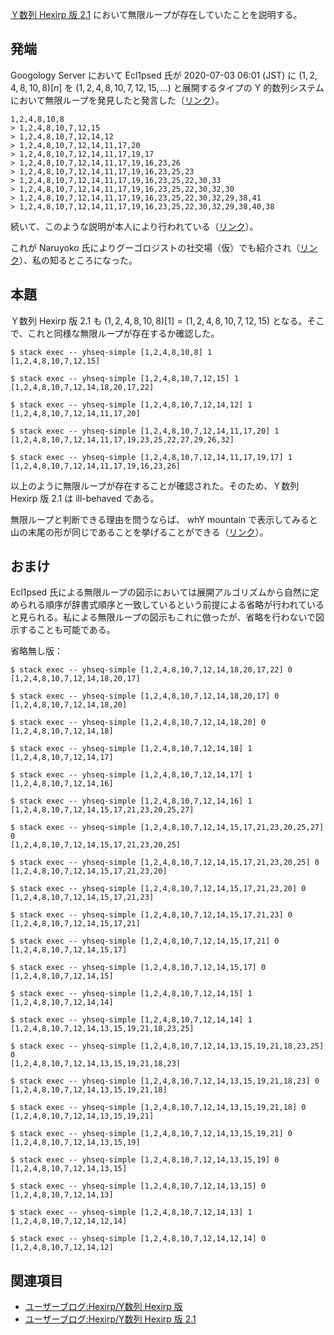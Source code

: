 [[ユーザーブログ:Hexirp/Y数列_Hexirp_版_2.1|Ｙ数列 Hexirp 版 2.1]] において無限ループが存在していたことを説明する。

== 発端 ==

Googology Server において Ecl1psed 氏が 2020-07-03 06:01 (JST) に \( ( 1, 2, 4, 8, 10, 8 ) [ n ] \) を \( ( 1, 2, 4, 8, 10, 7, 12, 15, \ldots ) \) と展開するタイプの Y 的数列システムにおいて無限ループを発見したと発言した（[https://discordapp.com/channels/206932820206157824/614633397649670145/728354715494252545 リンク]）。

<pre>
1,2,4,8,10,8
> 1,2,4,8,10,7,12,15
> 1,2,4,8,10,7,12,14,12
> 1,2,4,8,10,7,12,14,11,17,20
> 1,2,4,8,10,7,12,14,11,17,19,17
> 1,2,4,8,10,7,12,14,11,17,19,16,23,26
> 1,2,4,8,10,7,12,14,11,17,19,16,23,25,23
> 1,2,4,8,10,7,12,14,11,17,19,16,23,25,22,30,33
> 1,2,4,8,10,7,12,14,11,17,19,16,23,25,22,30,32,30
> 1,2,4,8,10,7,12,14,11,17,19,16,23,25,22,30,32,29,38,41
> 1,2,4,8,10,7,12,14,11,17,19,16,23,25,22,30,32,29,38,40,38
</pre>

続いて、このような説明が本人により行われている（[https://discordapp.com/channels/206932820206157824/614633397649670145/728355082248257611 リンク]）。

これが Naruyoko 氏によりグーゴロジストの社交場（仮）でも紹介され（[https://discordapp.com/channels/444127369033416704/444127369033416706/728395644263334048 リンク]）、私の知るところになった。

== 本題 ==

Ｙ数列 Hexirp 版 2.1 も \( (1,2,4,8,10,8)[1] = (1,2,4,8,10,7,12,15) \) となる。そこで、これと同様な無限ループが存在するか確認した。

<pre>
$ stack exec -- yhseq-simple [1,2,4,8,10,8] 1
[1,2,4,8,10,7,12,15]

$ stack exec -- yhseq-simple [1,2,4,8,10,7,12,15] 1
[1,2,4,8,10,7,12,14,18,20,17,22]

$ stack exec -- yhseq-simple [1,2,4,8,10,7,12,14,12] 1
[1,2,4,8,10,7,12,14,11,17,20]

$ stack exec -- yhseq-simple [1,2,4,8,10,7,12,14,11,17,20] 1
[1,2,4,8,10,7,12,14,11,17,19,23,25,22,27,29,26,32]

$ stack exec -- yhseq-simple [1,2,4,8,10,7,12,14,11,17,19,17] 1
[1,2,4,8,10,7,12,14,11,17,19,16,23,26]
</pre>

以上のように無限ループが存在することが確認された。そのため、Ｙ数列 Hexirp 版 2.1 は ill-behaved である。

無限ループと判断できる理由を問うならば、 whY mountain で表示してみると山の末尾の形が同じであることを挙げることができる（[https://naruyoko.github.io/tests/whYmountain/?1,2,4,8,10,8;1,2,4,8,10,7,12,15;1,2,4,8,10,7,12,14,18;1,2,4,8,10,7,12,14,12;1,2,4,8,10,7,12,14,11,17,20;1,2,4,8,10,7,12,14,11,17,19,23;1,2,4,8,10,7,12,14,11,17,19,17;1,2,4,8,10,7,12,14,11,17,19,16,23,26;1,2,4,8,10,7,12,14,11,17,19,16,23,25,29;1,2,4,8,10,7,12,14,11,17,19,16,23,25,23;1,2,4,8,10,7,12,14,11,17,19,16,23,25,22,30,33;1,2,4,8,10,7,12,14,11,17,19,16,23,25,22,30,32,36;1,2,4,8,10,7,12,14,11,17,19,16,23,25,22,30,32,30;1,2,4,8,10,8 リンク]）。

== おまけ ==

Ecl1psed 氏による無限ループの図示においては展開アルゴリズムから自然に定められる順序が辞書式順序と一致しているという前提による省略が行われていると見られる。私による無限ループの図示もこれに倣ったが、省略を行わないで図示することも可能である。

{{User:Hexirp/tcu}}
省略無し版：
{{User:Hexirp/tcm}}
<pre>
$ stack exec -- yhseq-simple [1,2,4,8,10,7,12,14,18,20,17,22] 0
[1,2,4,8,10,7,12,14,18,20,17]

$ stack exec -- yhseq-simple [1,2,4,8,10,7,12,14,18,20,17] 0
[1,2,4,8,10,7,12,14,18,20]

$ stack exec -- yhseq-simple [1,2,4,8,10,7,12,14,18,20] 0
[1,2,4,8,10,7,12,14,18]

$ stack exec -- yhseq-simple [1,2,4,8,10,7,12,14,18] 1
[1,2,4,8,10,7,12,14,17]

$ stack exec -- yhseq-simple [1,2,4,8,10,7,12,14,17] 1
[1,2,4,8,10,7,12,14,16]

$ stack exec -- yhseq-simple [1,2,4,8,10,7,12,14,16] 1
[1,2,4,8,10,7,12,14,15,17,21,23,20,25,27]

$ stack exec -- yhseq-simple [1,2,4,8,10,7,12,14,15,17,21,23,20,25,27] 0
[1,2,4,8,10,7,12,14,15,17,21,23,20,25]

$ stack exec -- yhseq-simple [1,2,4,8,10,7,12,14,15,17,21,23,20,25] 0
[1,2,4,8,10,7,12,14,15,17,21,23,20]

$ stack exec -- yhseq-simple [1,2,4,8,10,7,12,14,15,17,21,23,20] 0
[1,2,4,8,10,7,12,14,15,17,21,23]

$ stack exec -- yhseq-simple [1,2,4,8,10,7,12,14,15,17,21,23] 0
[1,2,4,8,10,7,12,14,15,17,21]

$ stack exec -- yhseq-simple [1,2,4,8,10,7,12,14,15,17,21] 0
[1,2,4,8,10,7,12,14,15,17]

$ stack exec -- yhseq-simple [1,2,4,8,10,7,12,14,15,17] 0
[1,2,4,8,10,7,12,14,15]

$ stack exec -- yhseq-simple [1,2,4,8,10,7,12,14,15] 1
[1,2,4,8,10,7,12,14,14]

$ stack exec -- yhseq-simple [1,2,4,8,10,7,12,14,14] 1
[1,2,4,8,10,7,12,14,13,15,19,21,18,23,25]

$ stack exec -- yhseq-simple [1,2,4,8,10,7,12,14,13,15,19,21,18,23,25] 0
[1,2,4,8,10,7,12,14,13,15,19,21,18,23]

$ stack exec -- yhseq-simple [1,2,4,8,10,7,12,14,13,15,19,21,18,23] 0
[1,2,4,8,10,7,12,14,13,15,19,21,18]

$ stack exec -- yhseq-simple [1,2,4,8,10,7,12,14,13,15,19,21,18] 0
[1,2,4,8,10,7,12,14,13,15,19,21]

$ stack exec -- yhseq-simple [1,2,4,8,10,7,12,14,13,15,19,21] 0
[1,2,4,8,10,7,12,14,13,15,19]

$ stack exec -- yhseq-simple [1,2,4,8,10,7,12,14,13,15,19] 0
[1,2,4,8,10,7,12,14,13,15]

$ stack exec -- yhseq-simple [1,2,4,8,10,7,12,14,13,15] 0
[1,2,4,8,10,7,12,14,13]

$ stack exec -- yhseq-simple [1,2,4,8,10,7,12,14,13] 1
[1,2,4,8,10,7,12,14,12,14]

$ stack exec -- yhseq-simple [1,2,4,8,10,7,12,14,12,14] 0
[1,2,4,8,10,7,12,14,12]
</pre>
{{User:Hexirp/tcl}}

== 関連項目 ==

* [[ユーザーブログ:Hexirp/Y数列 Hexirp 版]]
* [[ユーザーブログ:Hexirp/Y数列 Hexirp 版 2.1]]
